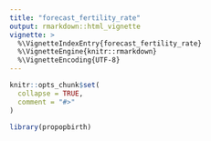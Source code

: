 ```yaml
---
title: "forecast_fertility_rate"
output: rmarkdown::html_vignette
vignette: >
  %\VignetteIndexEntry{forecast_fertility_rate}
  %\VignetteEngine{knitr::rmarkdown}
  %\VignetteEncoding{UTF-8}
---
```


```r
knitr::opts_chunk$set(
  collapse = TRUE,
  comment = "#>"
)
```

```r
library(propopbirth)
```
